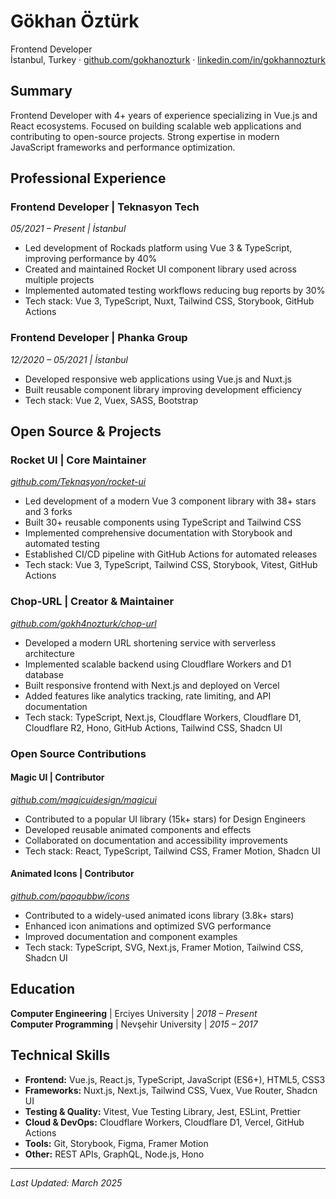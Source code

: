 # Gökhan Öztürk

Frontend Developer  
İstanbul, Turkey · [github.com/gokhanozturk](https://github.com/gokh4nozturk) · [linkedin.com/in/gokhannozturk](https://linkedin.com/in/gokhannozturk)

## Summary
Frontend Developer with 4+ years of experience specializing in Vue.js and React ecosystems.
Focused on building scalable web applications and contributing to open-source projects. 
Strong expertise in modern JavaScript frameworks and performance optimization.

## Professional Experience

### Frontend Developer | Teknasyon Tech
*05/2021 – Present | İstanbul*
- Led development of Rockads platform using Vue 3 & TypeScript, improving performance by 40%
- Created and maintained Rocket UI component library used across multiple projects
- Implemented automated testing workflows reducing bug reports by 30%
- Tech stack: Vue 3, TypeScript, Nuxt, Tailwind CSS, Storybook, GitHub Actions

### Frontend Developer | Phanka Group
*12/2020 – 05/2021 | İstanbul*
- Developed responsive web applications using Vue.js and Nuxt.js
- Built reusable component library improving development efficiency
- Tech stack: Vue 2, Vuex, SASS, Bootstrap

## Open Source & Projects

### Rocket UI | Core Maintainer
*[github.com/Teknasyon/rocket-ui](https://github.com/Teknasyon/rocket-ui)*
- Led development of a modern Vue 3 component library with 38+ stars and 3 forks
- Built 30+ reusable components using TypeScript and Tailwind CSS
- Implemented comprehensive documentation with Storybook and automated testing
- Established CI/CD pipeline with GitHub Actions for automated releases
- Tech stack: Vue 3, TypeScript, Tailwind CSS, Storybook, Vitest, GitHub Actions

### Chop-URL | Creator & Maintainer
*[github.com/gokh4nozturk/chop-url](https://github.com/gokh4nozturk/chop-url)*
- Developed a modern URL shortening service with serverless architecture
- Implemented scalable backend using Cloudflare Workers and D1 database
- Built responsive frontend with Next.js and deployed on Vercel
- Added features like analytics tracking, rate limiting, and API documentation
- Tech stack: TypeScript, Next.js, Cloudflare Workers, Cloudflare D1, Cloudflare R2, Hono, GitHub Actions, Tailwind CSS, Shadcn UI

### Open Source Contributions

#### Magic UI | Contributor
*[github.com/magicuidesign/magicui](https://github.com/magicuidesign/magicui)*
- Contributed to a popular UI library (15k+ stars) for Design Engineers
- Developed reusable animated components and effects
- Collaborated on documentation and accessibility improvements
- Tech stack: React, TypeScript, Tailwind CSS, Framer Motion, Shadcn UI

#### Animated Icons | Contributor
*[github.com/pqoqubbw/icons](https://github.com/pqoqubbw/icons)*
- Contributed to a widely-used animated icons library (3.8k+ stars)
- Enhanced icon animations and optimized SVG performance
- Improved documentation and component examples
- Tech stack: TypeScript, SVG, Next.js, Framer Motion, Tailwind CSS, Shadcn UI

## Education

**Computer Engineering** | Erciyes University | *2018 – Present*  
**Computer Programming** | Nevşehir University | *2015 – 2017*

## Technical Skills
- **Frontend:** Vue.js, React.js, TypeScript, JavaScript (ES6+), HTML5, CSS3
- **Frameworks:** Nuxt.js, Next.js, Tailwind CSS, Vuex, Vue Router, Shadcn UI
- **Testing & Quality:** Vitest, Vue Testing Library, Jest, ESLint, Prettier
- **Cloud & DevOps:** Cloudflare Workers, Cloudflare D1, Vercel, GitHub Actions
- **Tools:** Git, Storybook, Figma, Framer Motion
- **Other:** REST APIs, GraphQL, Node.js, Hono
---

*Last Updated: March 2025* 